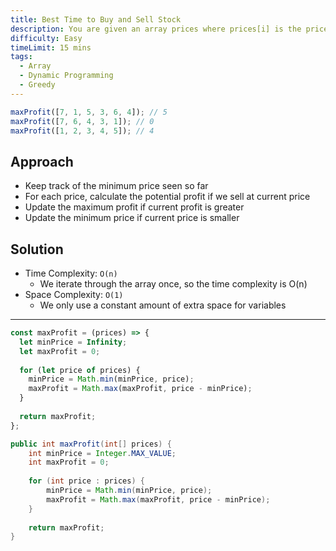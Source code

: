 ```yaml
---
title: Best Time to Buy and Sell Stock
description: You are given an array prices where prices[i] is the price of a given stock on the ith day. You want to maximize your profit by choosing a single day to buy one stock and choosing a different day in the future to sell that stock. Return the maximum profit you can achieve from this transaction. If you cannot achieve any profit, return 0.
difficulty: Easy
timeLimit: 15 mins
tags:
  - Array
  - Dynamic Programming
  - Greedy
---
```


```js title="Example"
maxProfit([7, 1, 5, 3, 6, 4]); // 5
maxProfit([7, 6, 4, 3, 1]); // 0
maxProfit([1, 2, 3, 4, 5]); // 4
```

## Approach

- Keep track of the minimum price seen so far
- For each price, calculate the potential profit if we sell at current price
- Update the maximum profit if current profit is greater
- Update the minimum price if current price is smaller

## Solution

- Time Complexity: `O(n)`
  - We iterate through the array once, so the time complexity is O(n)
- Space Complexity: `O(1)`
  - We only use a constant amount of extra space for variables

---

```js tab="JavaScript"
const maxProfit = (prices) => {
  let minPrice = Infinity;
  let maxProfit = 0;
  
  for (let price of prices) {
    minPrice = Math.min(minPrice, price);
    maxProfit = Math.max(maxProfit, price - minPrice);
  }
  
  return maxProfit;
};
```

```java tab="Java"
public int maxProfit(int[] prices) {
    int minPrice = Integer.MAX_VALUE;
    int maxProfit = 0;
    
    for (int price : prices) {
        minPrice = Math.min(minPrice, price);
        maxProfit = Math.max(maxProfit, price - minPrice);
    }
    
    return maxProfit;
}
```
